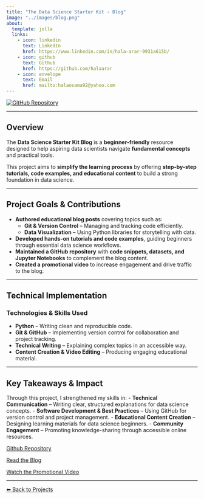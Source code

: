 ```yaml
---
title: "The Data Science Starter Kit - Blog"
image: "../images/blog.png"
about:
  template: jolla
  links:
    - icon: linkedin
      text: LinkedIn
      href: https://www.linkedin.com/in/hala-arar-9931a615b/
    - icon: github
      text: Github
      href: https://github.com/halaarar
    - icon: envelope
      text: Email
      href: mailto:halaosama92@yahoo.com
---
```


<div class="center-content">
<a href="https://github.com/halaarar/Data-Science-Starter-Kit-Blog">
    <img src="https://img.shields.io/badge/GitHub-Repository-blue?logo=github" alt="GitHub Repository">
</a>
<div>


--- 

## Overview
The **Data Science Starter Kit Blog** is a **beginner-friendly** resource designed to help aspiring data scientists navigate **fundamental concepts** and practical tools.  

This project aims to **simplify the learning process** by offering **step-by-step tutorials, code examples, and educational content** to build a strong foundation in data science.

---

## Project Goals & Contributions

- **Authored educational blog posts** covering topics such as:
  - **Git & Version Control** – Managing and tracking code efficiently.
  - **Data Visualization** – Using Python libraries for storytelling with data.
- **Developed hands-on tutorials and code examples**, guiding beginners through essential data science workflows.
- **Maintained a GitHub repository** with **code snippets, datasets, and Jupyter Notebooks** to complement the blog content.
- **Created a promotional video** to increase engagement and drive traffic to the blog.

---

## Technical Implementation

### **Technologies & Skills Used**
- **Python** – Writing clean and reproducible code.  
- **Git & GitHub** – Implementing version control for collaboration and project tracking.  
- **Technical Writing** – Explaining complex topics in an accessible way.  
- **Content Creation & Video Editing** – Producing engaging educational material.  

---


## Key Takeaways & Impact

Through this project, I strengthened my skills in:
- **Technical Communication** – Writing clear, structured explanations for data science concepts.
- **Software Development & Best Practices** – Using GitHub for version control and project management.
- **Educational Content Creation** – Designing learning materials for data science beginners.
- **Community Engagement** – Promoting knowledge-sharing through accessible online resources.


[Github Repository](https://github.com/halaarar/Data-Science-Starter-Kit-Blog){.btn .btn-outline-dark}

[Read the Blog](https://halaarar.github.io/Data-Science-Starter-Kit-Blog/){.btn .btn-outline-dark}

[Watch the Promotional Video](https://drive.google.com/file/d/1cwdyqlWMguUOHnBxjPJ_GtGnmUtWNqyC/view?usp=sharing){.btn .btn-outline-dark}

---



[⬅ Back to Projects](../projects.qmd)